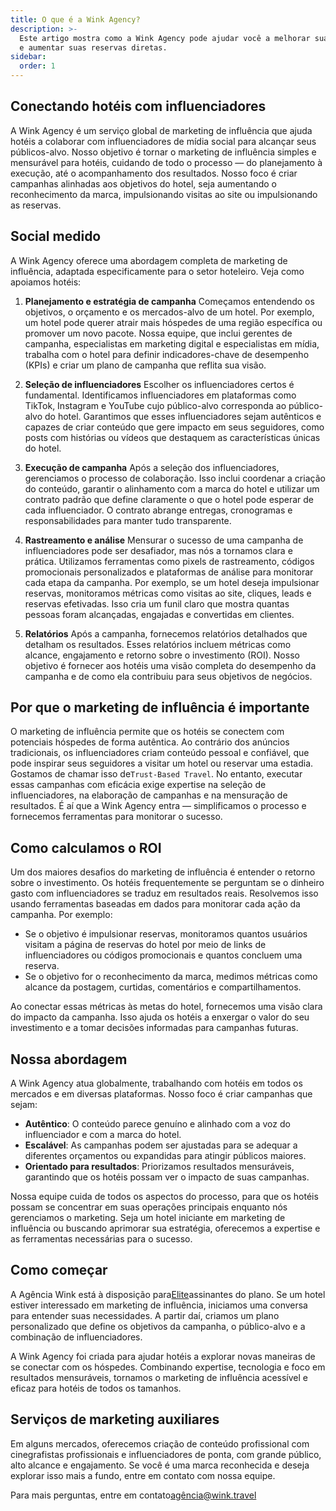 ```yaml
---
title: O que é a Wink Agency?
description: >-
  Este artigo mostra como a Wink Agency pode ajudar você a melhorar suas vendas
  e aumentar suas reservas diretas.
sidebar:
  order: 1
---
```


## Conectando hotéis com influenciadores

A Wink Agency é um serviço global de marketing de influência que ajuda hotéis a colaborar com influenciadores de mídia social para alcançar seus públicos-alvo. Nosso objetivo é tornar o marketing de influência simples e mensurável para hotéis, cuidando de todo o processo — do planejamento à execução, até o acompanhamento dos resultados. Nosso foco é criar campanhas alinhadas aos objetivos do hotel, seja aumentando o reconhecimento da marca, impulsionando visitas ao site ou impulsionando as reservas.

## Social medido

A Wink Agency oferece uma abordagem completa de marketing de influência, adaptada especificamente para o setor hoteleiro. Veja como apoiamos hotéis:

1. **Planejamento e estratégia de campanha**
   Começamos entendendo os objetivos, o orçamento e os mercados-alvo de um hotel. Por exemplo, um hotel pode querer atrair mais hóspedes de uma região específica ou promover um novo pacote. Nossa equipe, que inclui gerentes de campanha, especialistas em marketing digital e especialistas em mídia, trabalha com o hotel para definir indicadores-chave de desempenho (KPIs) e criar um plano de campanha que reflita sua visão.

2. **Seleção de influenciadores**
   Escolher os influenciadores certos é fundamental. Identificamos influenciadores em plataformas como TikTok, Instagram e YouTube cujo público-alvo corresponda ao público-alvo do hotel. Garantimos que esses influenciadores sejam autênticos e capazes de criar conteúdo que gere impacto em seus seguidores, como posts com histórias ou vídeos que destaquem as características únicas do hotel.

3. **Execução de campanha**
   Após a seleção dos influenciadores, gerenciamos o processo de colaboração. Isso inclui coordenar a criação do conteúdo, garantir o alinhamento com a marca do hotel e utilizar um contrato padrão que define claramente o que o hotel pode esperar de cada influenciador. O contrato abrange entregas, cronogramas e responsabilidades para manter tudo transparente.

4. **Rastreamento e análise**
   Mensurar o sucesso de uma campanha de influenciadores pode ser desafiador, mas nós a tornamos clara e prática. Utilizamos ferramentas como pixels de rastreamento, códigos promocionais personalizados e plataformas de análise para monitorar cada etapa da campanha. Por exemplo, se um hotel deseja impulsionar reservas, monitoramos métricas como visitas ao site, cliques, leads e reservas efetivadas. Isso cria um funil claro que mostra quantas pessoas foram alcançadas, engajadas e convertidas em clientes.

5. **Relatórios**
   Após a campanha, fornecemos relatórios detalhados que detalham os resultados. Esses relatórios incluem métricas como alcance, engajamento e retorno sobre o investimento (ROI). Nosso objetivo é fornecer aos hotéis uma visão completa do desempenho da campanha e de como ela contribuiu para seus objetivos de negócios.

## Por que o marketing de influência é importante

O marketing de influência permite que os hotéis se conectem com potenciais hóspedes de forma autêntica. Ao contrário dos anúncios tradicionais, os influenciadores criam conteúdo pessoal e confiável, que pode inspirar seus seguidores a visitar um hotel ou reservar uma estadia. Gostamos de chamar isso de`Trust-Based Travel`. No entanto, executar essas campanhas com eficácia exige expertise na seleção de influenciadores, na elaboração de campanhas e na mensuração de resultados. É aí que a Wink Agency entra — simplificamos o processo e fornecemos ferramentas para monitorar o sucesso.

## Como calculamos o ROI

Um dos maiores desafios do marketing de influência é entender o retorno sobre o investimento. Os hotéis frequentemente se perguntam se o dinheiro gasto com influenciadores se traduz em resultados reais. Resolvemos isso usando ferramentas baseadas em dados para monitorar cada ação da campanha. Por exemplo:

* Se o objetivo é impulsionar reservas, monitoramos quantos usuários visitam a página de reservas do hotel por meio de links de influenciadores ou códigos promocionais e quantos concluem uma reserva.
* Se o objetivo for o reconhecimento da marca, medimos métricas como alcance da postagem, curtidas, comentários e compartilhamentos.

Ao conectar essas métricas às metas do hotel, fornecemos uma visão clara do impacto da campanha. Isso ajuda os hotéis a enxergar o valor do seu investimento e a tomar decisões informadas para campanhas futuras.

## Nossa abordagem

A Wink Agency atua globalmente, trabalhando com hotéis em todos os mercados e em diversas plataformas. Nosso foco é criar campanhas que sejam:

* **Autêntico**: O conteúdo parece genuíno e alinhado com a voz do influenciador e com a marca do hotel.
* **Escalável**: As campanhas podem ser ajustadas para se adequar a diferentes orçamentos ou expandidas para atingir públicos maiores.
* **Orientado para resultados**: Priorizamos resultados mensuráveis, garantindo que os hotéis possam ver o impacto de suas campanhas.

Nossa equipe cuida de todos os aspectos do processo, para que os hotéis possam se concentrar em suas operações principais enquanto nós gerenciamos o marketing. Seja um hotel iniciante em marketing de influência ou buscando aprimorar sua estratégia, oferecemos a expertise e as ferramentas necessárias para o sucesso.

## Como começar

A Agência Wink está à disposição para[Elite](/managed-social/what-is-managed-social/#subscription-tiers)assinantes do plano.
Se um hotel estiver interessado em marketing de influência, iniciamos uma conversa para entender suas necessidades.
A partir daí, criamos um plano personalizado que define os objetivos da campanha, o público-alvo e a combinação de influenciadores.

A Wink Agency foi criada para ajudar hotéis a explorar novas maneiras de se conectar com os hóspedes. Combinando expertise, tecnologia e foco em resultados mensuráveis, tornamos o marketing de influência acessível e eficaz para hotéis de todos os tamanhos.

## Serviços de marketing auxiliares

Em alguns mercados, oferecemos criação de conteúdo profissional com cinegrafistas profissionais e influenciadores de ponta, com grande público, alto alcance e engajamento. Se você é uma marca reconhecida e deseja explorar isso mais a fundo, entre em contato com nossa equipe.

Para mais perguntas, entre em contato[agência@wink.travel](mailto://agency@wink.travel)

